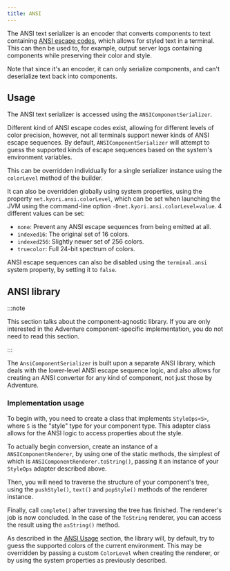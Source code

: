 ```yaml
---
title: ANSI
---
```



The ANSI text serializer is an encoder that converts components to text containing
[ANSI escape codes](https://en.wikipedia.org/wiki/ANSI_escape_code), which allows
for styled text in a terminal. This can then be used to, for example, output server
logs containing components while preserving their color and style.

Note that since it's an encoder, it can only serialize components, and can't
deserialize text back into components.

<AdventureDependency artifact="adventure-text-serializer-ansi" project="api" />

## Usage

The ANSI text serializer is accessed using the `ANSIComponentSerializer`.

Different kind of ANSI escape codes exist, allowing for different levels of color
precision, however, not all terminals support newer kinds of ANSI escape sequences.
By default, `ANSIComponentSerializer` will attempt to guess the supported kinds of
escape sequences based on the system's environment variables.

This can be overridden individually for a single serializer instance using the
`colorLevel` method of the builder.

It can also be overridden globally using system properties, using the property
`net.kyori.ansi.colorLevel`, which can be set when launching the JVM using the
command-line option `-Dnet.kyori.ansi.colorLevel=value`. 4 different values can
be set:

* `none`: Prevent any ANSI escape sequences from being emitted at all.
* `indexed16`: The original set of 16 colors.
* `indexed256`: Slightly newer set of 256 colors.
* `truecolor`: Full 24-bit spectrum of colors.

ANSI escape sequences can also be disabled using the `terminal.ansi` system property,
by setting it to `false`.

## ANSI library

:::note

This section talks about the component-agnostic library. If you are only interested in
the Adventure component-specific implementation, you do not need to read this section.

:::

The `AnsiComponentSerializer` is built upon a separate ANSI library, which deals with
the lower-level ANSI escape sequence logic, and also allows for creating an ANSI
converter for any kind of component, not just those by Adventure.

<AdventureDependency artifact="ansi" project="ansi" />

### Implementation usage

To begin with, you need to create a class that implements `StyleOps<S>`, where `S` is
the "style" type for your component type. This adapter class allows for the ANSI logic to
access properties about the style.

To actually begin conversion, create an instance of a `ANSIComponentRenderer`, by using
one of the static methods, the simplest of which is `ANSIComponentRenderer.toString()`,
passing it an instance of your `StyleOps` adapter described above.

Then, you will need to traverse the structure of your component's tree, using the
`pushStyle()`, `text()` and `popStyle()` methods of the renderer instance.

Finally, call `complete()` after traversing the tree has finished. The renderer's job
is now concluded. In the case of the `ToString` renderer, you can access the result
using the `asString()` method.

As described in the [ANSI Usage](#usage) section, the library will, by default, try to guess the
supported colors of the current environment. This may be overridden by passing a custom
`ColorLevel` when creating the renderer, or by using the system properties as previously
described.
